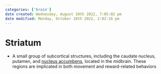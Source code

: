 ```yaml
---
categories: ['brain']
date created: Wednesday, August 10th 2022, 7:05:02 pm
date modified: Monday, October 10th 2022, 2:02:16 pm
---
```


# Striatum
- A small group of subcortical structures, including the caudate nucleus, putamen, and [nucleus accumbens](Nucleus%20Accumbens.qmd), located in the midbrain. These regions are implicated in both movement and reward-related behaviors




